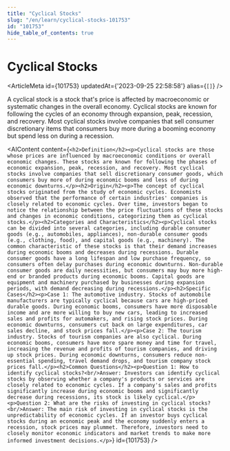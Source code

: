 ```yaml
---
title: "Cyclical Stocks"
slug: "/en/learn/cyclical-stocks-101753"
id: "101753"
hide_table_of_contents: true
---
```



# Cyclical Stocks

<ArticleMeta id={101753} updatedAt={'2023-09-25 22:58:58'} alias={`[]`} />
<div className='border-solid border-b border-t-0 my-4 border-[var(--ifm-color-gray-300)]' />

A cyclical stock is a stock that's price is affected by macroeconomic or systematic changes in the overall economy. Cyclical stocks are known for following the cycles of an economy through expansion, peak, recession, and recovery. Most cyclical stocks involve companies that sell consumer discretionary items that consumers buy more during a booming economy but spend less on during a recession.

<AIContent content={`<h2>Definition</h2><p>Cyclical stocks are those whose prices are influenced by macroeconomic conditions or overall economic changes. These stocks are known for following the phases of economic expansion, peak, recession, and recovery. Most cyclical stocks involve companies that sell discretionary consumer goods, which consumers buy more of during economic booms and less of during economic downturns.</p><h2>Origin</h2><p>The concept of cyclical stocks originated from the study of economic cycles. Economists observed that the performance of certain industries' companies is closely related to economic cycles. Over time, investors began to notice the relationship between the price fluctuations of these stocks and changes in economic conditions, categorizing them as cyclical stocks.</p><h2>Categories and Characteristics</h2><p>Cyclical stocks can be divided into several categories, including durable consumer goods (e.g., automobiles, appliances), non-durable consumer goods (e.g., clothing, food), and capital goods (e.g., machinery). The common characteristic of these stocks is that their demand increases during economic booms and decreases during recessions. Durable consumer goods have a long lifespan and low purchase frequency, so consumers often delay purchases during economic downturns. Non-durable consumer goods are daily necessities, but consumers may buy more high-end or branded products during economic booms. Capital goods are equipment and machinery purchased by businesses during expansion periods, with demand decreasing during recessions.</p><h2>Specific Cases</h2><p>Case 1: The automotive industry. Stocks of automobile manufacturers are typically cyclical because cars are high-priced durable goods. During economic booms, consumers have more disposable income and are more willing to buy new cars, leading to increased sales and profits for automakers, and rising stock prices. During economic downturns, consumers cut back on large expenditures, car sales decline, and stock prices fall.</p><p>Case 2: The tourism industry. Stocks of tourism companies are also cyclical. During economic booms, consumers have more spare money and time for travel, increasing the revenue and profits of tourism companies, and driving up stock prices. During economic downturns, consumers reduce non-essential spending, travel demand drops, and tourism company stock prices fall.</p><h2>Common Questions</h2><p>Question 1: How to identify cyclical stocks?<br/>Answer: Investors can identify cyclical stocks by observing whether a company's products or services are closely related to economic cycles. If a company's sales and profits significantly increase during economic booms and significantly decrease during recessions, its stock is likely cyclical.</p><p>Question 2: What are the risks of investing in cyclical stocks?<br/>Answer: The main risk of investing in cyclical stocks is the unpredictability of economic cycles. If an investor buys cyclical stocks during an economic peak and the economy suddenly enters a recession, stock prices may plummet. Therefore, investors need to closely monitor economic indicators and market trends to make more informed investment decisions.</p>`} id={101753} />
